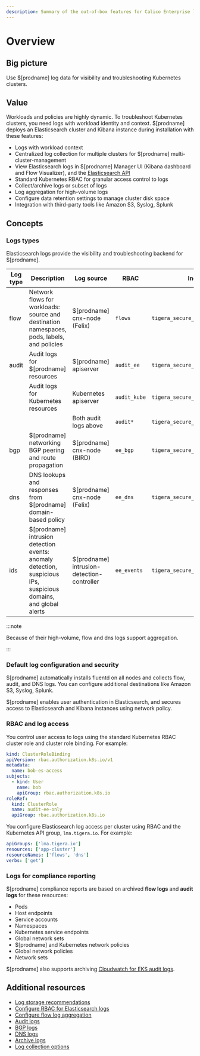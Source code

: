 ```yaml
---
description: Summary of the out-of-box features for Calico Enterprise logs.
---
```


# Overview

## Big picture

Use $[prodname] log data for visibility and troubleshooting Kubernetes clusters.

## Value

Workloads and policies are highly dynamic. To troubleshoot Kubernetes clusters, you need logs with workload identity and context. $[prodname] deploys an Elasticsearch cluster and Kibana instance during installation with these features:

- Logs with workload context
- Centralized log collection for multiple clusters for $[prodname] multi-cluster-management
- View Elasticsearch logs in $[prodname] Manager UI (Kibana dashboard and Flow Visualizer), and the [Elasticsearch API](https://www.elastic.co/guide/en/elasticsearch/reference/current/search.html)
- Standard Kubernetes RBAC for granular access control to logs
- Collect/archive logs or subset of logs
- Log aggregation for high-volume logs
- Configure data retention settings to manage cluster disk space
- Integration with third-party tools like Amazon S3, Syslog, Splunk

## Concepts

### Logs types

Elasticsearch logs provide the visibility and troubleshooting backend for $[prodname].

| Log type | Description                                                                                                       | Log source                                  | RBAC         | Index                          |
| -------- | ----------------------------------------------------------------------------------------------------------------- | ------------------------------------------- | ------------ | ------------------------------ |
| flow     | Network flows for workloads: source and destination namespaces, pods, labels, and policies                        | $[prodname] cnx-node (Felix)               | `flows`      | `tigera_secure_ee_flows.*`     |
| audit    | Audit logs for $[prodname] resources                                                                             | $[prodname] apiserver                      | `audit_ee`   | `tigera_secure_ee_audit_ee.*`  |
|          | Audit logs for Kubernetes resources                                                                               | Kubernetes apiserver                        | `audit_kube` | `tigera_secure_ee_audit_kube.*`|
|          |                                                                                                                   | Both audit logs above                       | `audit*`     | `tigera_secure_ee_audit*`      |
| bgp      | $[prodname] networking BGP peering and route propagation                                                         | $[prodname] cnx-node (BIRD)                | `ee_bgp`     | `tigera_secure_ee_bgp.*`       |
| dns      | DNS lookups and responses from $[prodname] domain-based policy                                                   | $[prodname] cnx-node (Felix)               | `ee_dns`     | `tigera_secure_ee_dns.*`       |
| ids      | $[prodname] intrusion detection events: anomaly detection, suspicious IPs, suspicious domains, and global alerts | $[prodname] intrusion-detection-controller | `ee_events`  | `tigera_secure_ee_events.*`    |

:::note

Because of their high-volume, flow and dns logs support aggregation.

:::

### Default log configuration and security

$[prodname] automatically installs fluentd on all nodes and collects flow, audit, and DNS logs. You can configure additional destinations like Amazon S3, Syslog, Splunk.

$[prodname] enables user authentication in Elasticsearch, and secures access to Elasticsearch and Kibana instances using network policy.

### RBAC and log access

You control user access to logs using the standard Kubernetes RBAC cluster role and cluster role binding. For example:

```yaml
kind: ClusterRoleBinding
apiVersion: rbac.authorization.k8s.io/v1
metadata:
  name: bob-es-access
subjects:
  - kind: User
    name: bob
    apiGroup: rbac.authorization.k8s.io
roleRef:
  kind: ClusterRole
  name: audit-ee-only
  apiGroup: rbac.authorization.k8s.io
```

You configure Elasticsearch log access per cluster using RBAC and the Kubernetes API group, `lma.tigera.io`. For example:

```yaml
apiGroups: ['lma.tigera.io']
resources: ['app-cluster']
resourceNames: ['flows', 'dns']
verbs: ['get']
```

### Logs for compliance reporting

$[prodname] compliance reports are based on archived **flow logs** and **audit logs** for these resources:

- Pods
- Host endpoints
- Service accounts
- Namespaces
- Kubernetes service endpoints
- Global network sets
- $[prodname] and Kubernetes network policies
- Global network policies
- Network sets

$[prodname] also supports archiving [Cloudwatch for EKS audit logs](../../reference/installation/api.mdx#operator.tigera.io/v1.LogCollectorSpec).

## Additional resources

- [Log storage recommendations](../../operations/logstorage/log-storage-recommendations.mdx)
- [Configure RBAC for Elasticsearch logs](rbac-elasticsearch.mdx)
- [Configure flow log aggregation](flow/aggregation.mdx)
- [Audit logs](audit-overview.mdx)
- [BGP logs](bgp.mdx)
- [DNS logs](dns/dns-logs.mdx)
- [Archive logs](archive-storage.mdx)
- [Log collection options](../../reference/installation/api.mdx#operator.tigera.io/v1.LogCollectorSpec)
